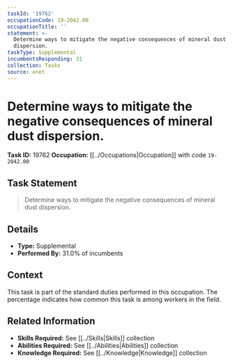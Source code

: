 ```yaml
---
taskId: '19762'
occupationCode: 19-2042.00
occupationTitle: ''
statement: >-
  Determine ways to mitigate the negative consequences of mineral dust
  dispersion.
taskType: Supplemental
incumbentsResponding: 31
collection: Tasks
source: onet
---
```

# Determine ways to mitigate the negative consequences of mineral dust dispersion.

**Task ID:** 19762
**Occupation:** [[../Occupations|Occupation]] with code `19-2042.00`

## Task Statement

> Determine ways to mitigate the negative consequences of mineral dust dispersion.

## Details

- **Type:** Supplemental
- **Performed By:** 31.0% of incumbents

## Context

This task is part of the standard duties performed in this occupation. The percentage indicates how common this task is among workers in the field.

## Related Information

- **Skills Required:** See [[../Skills|Skills]] collection
- **Abilities Required:** See [[../Abilities|Abilities]] collection
- **Knowledge Required:** See [[../Knowledge|Knowledge]] collection
